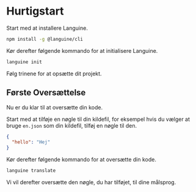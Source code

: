 # Hurtigstart

Start med at installere Languine.

```bash
npm install -g @languine/cli
```

Kør derefter følgende kommando for at initialisere Languine.

```bash
languine init
```

Følg trinene for at opsætte dit projekt.

## Første Oversættelse

Nu er du klar til at oversætte din kode.

Start med at tilføje en nøgle til din kildefil, for eksempel hvis du vælger at bruge `en.json` som din kildefil, tilføj en nøgle til den.

```json
{
  "hello": "Hej"
}
```

Kør derefter følgende kommando for at oversætte din kode.

```bash
languine translate
```

Vi vil derefter oversætte den nøgle, du har tilføjet, til dine målsprog.